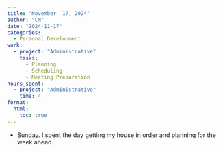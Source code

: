 ```yaml
---
title: "November  17, 2024"
author: "CM"
date: "2024-11-17"
categories:
  - Personal Development
work:
  - project: "Administrative"
    tasks: 
      - Planning
      - Scheduling
      - Meeting Preparation
hours_spent:
  - project: "Administrative"
    time: 4
format:
  html:
    toc: true
---
```


-   Sunday. I spent the day getting my house in order and planning for the week ahead.
